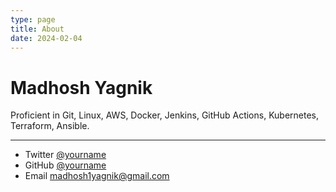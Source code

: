 ```yaml
---
type: page
title: About
date: 2024-02-04
---
```


# Madhosh Yagnik

Proficient in Git, Linux, AWS, Docker, Jenkins, GitHub Actions, Kubernetes, Terraform, Ansible.




---

- Twitter [@yourname](https://twitter.com/itizmaddy)
- GitHub [@yourname](https://github.com/MadhoshYagnik)
- Email madhosh1yagnik@gmail.com
